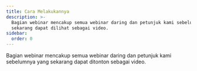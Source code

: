 ```yaml
---
title: Cara Melakukannya
description: >-
  Bagian webinar mencakup semua webinar daring dan petunjuk kami sebelumnya yang
  sekarang dapat dilihat sebagai video.
sidebar:
  order: 0
---
```


Bagian webinar mencakup semua webinar daring dan petunjuk kami sebelumnya yang sekarang dapat ditonton sebagai video.

<CloudinaryImage width="700" height="525" resize="scale" quality="best" alt="Segera hadir" src="academy/webinars" errorImage="noimage_opaque_nyrtl0.png" />

